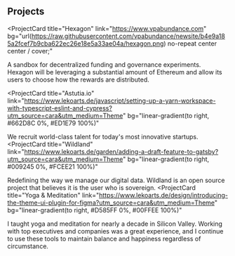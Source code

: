 ## Projects

<ProjectCard
  title="Hexagon"
  link="https://www.vpabundance.com"
  bg="url(https://raw.githubusercontent.com/vpabundance/newsite/b4e9a185a2fcef7b9cba622ec26e18e5a33ae04a/hexagon.png) no-repeat center center / cover;"
  
>
  A sandbox for decentralized funding and governance experiments.  Hexagon will be leveraging a substantial amount of Ethereum and allow its users to choose how the rewards are distributed.
</ProjectCard>

<ProjectCard
  title="Astutia.io"
  link="https://www.lekoarts.de/javascript/setting-up-a-yarn-workspace-with-typescript-eslint-and-cypress?utm_source=cara&utm_medium=Theme"
  bg="linear-gradient(to right, #662D8C 0%, #ED1E79 100%)"
>
  We recruit world-class talent for today's most innovative startups. 
</ProjectCard>
<ProjectCard
  title="Wildland"
  link="https://www.lekoarts.de/garden/adding-a-draft-feature-to-gatsby?utm_source=cara&utm_medium=Theme"
  bg="linear-gradient(to right, #009245 0%, #FCEE21 100%)"
>
  Redefining the way we manage our digital data. Wildland is an open source project that believes it is the user who is sovereign.
</ProjectCard>
<ProjectCard
  title="Yoga & Meditation"
  link="https://www.lekoarts.de/design/introducing-the-theme-ui-plugin-for-figma?utm_source=cara&utm_medium=Theme"
  bg="linear-gradient(to right, #D585FF 0%, #00FFEE 100%)"
>
  I taught yoga and meditation for nearly a decade in Silicon Valley.  Working with top executives and companies was a great experience, and I continue to use these tools to maintain balance and happiness regardless of circumstance. 
</ProjectCard>
